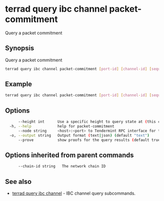 # terrad query ibc channel packet-commitment

Query a packet commitment

## Synopsis

Query a packet commitment

```sh Terrad
terrad query ibc channel packet-commitment [port-id] [channel-id] [sequence] [flags]
```

## Example
```sh Terrad
terrad query ibc channel packet-commitment [port-id] [channel-id] [sequence]
```

## Options

```sh Terrad
      --height int      Use a specific height to query state at (this can error if the node is pruning state)
  -h, --help            help for packet-commitment
      --node string     <host>:<port> to Tendermint RPC interface for this chain (default "tcp://localhost:26657")
  -o, --output string   Output format (text|json) (default "text")
      --prove           show proofs for the query results (default true)
```

## Options inherited from parent commands

```sh Terrad
      --chain-id string   The network chain ID
```

## See also

* [terrad query ibc channel](./terrad_query_ibc_channel.mdx)	 - IBC channel query subcommands.


